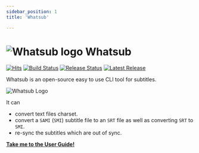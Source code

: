 ```yaml
---
sidebar_position: 1
title: 'Whatsub'

---
```


# ![Whatsub logo](/img/whatsub-logo-64x64.png) Whatsub

[![Hits](https://hits.seeyoufarm.com/api/count/incr/badge.svg?url=https%3A%2F%2Fwhatsub.kevinly.dev&count_bg=%2379C83D&title_bg=%23555555&icon=&icon_color=%23E7E7E7&title=hits&edge_flat=false)](https://hits.seeyoufarm.com)
[![Build Status](https://github.com/kevin-lee/whatsub/workflows/Build%20All/badge.svg)](https://github.com/kevin-lee/whatsub/actions?workflow=Build+All)
[![Release Status](https://github.com/kevin-lee/whatsub/workflows/Release/badge.svg)](https://github.com/kevin-lee/whatsub/actions?workflow=Release)
[![Latest Release](https://img.shields.io/github/v/release/kevin-lee/whatsub)](https://github.com/kevin-lee/whatsub/releases/latest)

Whatsub is an open-source easy to use CLI tool for subtitles.

![Whatsub Logo](/img/poster.png)

It can
* convert text files charset.
* convert a `SAMI` (`SMI`) subtitle file to an `SRT` file as well as converting `SRT` to `SMI`.
* re-sync the subtitles which are out of sync.

[<Highlight color="#1877F2">**Take me to the User Guide!**</Highlight>](whatsub/get-whatsub.mdx)
